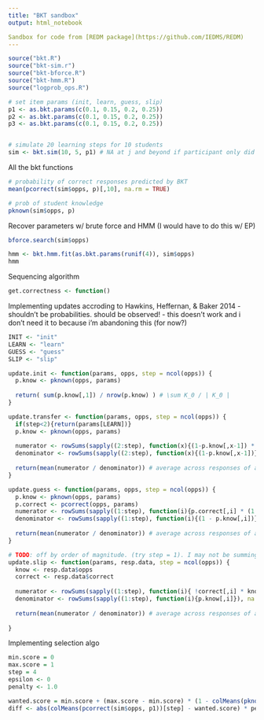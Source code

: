 ```yaml
---
title: "BKT sandbox"
output: html_notebook

Sandbox for code from [REDM package](https://github.com/IEDMS/REDM)
---
```


```r
source("bkt.R")
source("bkt-sim.r")
source("bkt-bforce.R")
source("bkt-hmm.R")
source("logprob_ops.R")
```


```r
# set item params (init, learn, guess, slip)
p1 <- as.bkt.params(c(0.1, 0.15, 0.2, 0.25))
p2 <- as.bkt.params(c(0.1, 0.15, 0.2, 0.25))
p3 <- as.bkt.params(c(0.1, 0.15, 0.2, 0.25))


# simulate 20 learning steps for 10 students
sim <- bkt.sim(10, 5, p1) # NA at j and beyond if participant only did j-1 opportunities
```

All the bkt functions
```r
# probability of correct responses predicted by BKT
mean(pcorrect(sim$opps, p)[,10], na.rm = TRUE)

# prob of student knowledge
pknown(sim$opps, p)
```

Recover parameters w/ brute force and HMM (I would have to do this w/ EP)
```r
bforce.search(sim$opps)

hmm <- bkt.hmm.fit(as.bkt.params(runif(4)), sim$opps)
hmm
```

Sequencing algorithm
```r
get.correctness <- function()
```


Implementing updates accroding to Hawkins, Heffernan, & Baker 2014
- shouldn't be probabilities. should be observed!
- this doesn't work and i don't need it to because i'm abandoning this (for now?)
```r
INIT <- "init"
LEARN <- "learn"
GUESS <- "guess"
SLIP <- "slip"

update.init <- function(params, opps, step = ncol(opps)) {
  p.know <- pknown(opps, params)
  
  return( sum(p.know[,1]) / nrow(p.know) ) # \sum K_0 / | K_0 |
}

update.transfer <- function(params, opps, step = ncol(opps)) {
  if(step<2){return(params[LEARN])}
  p.know <- pknown(opps, params)
  
  numerator <- rowSums(sapply((2:step), function(x){(1-p.know[,x-1]) * p.know[,x]}), na.rm = TRUE) # \sum_{i \neq 0} (1 - K_{i-1}) * K_i
  denominator <- rowSums(sapply((2:step), function(x){(1-p.know[,x-1])}), na.rm = TRUE) # \sum_{i \neq 0} (1 - K_{i-1})
  
  return(mean(numerator / denominator)) # average across responses of all students
}

update.guess <- function(params, opps, step = ncol(opps)) {
  p.know <- pknown(opps, params)
  p.correct <- pcorrect(opps, params)
  numerator <- rowSums(sapply((1:step), function(i){p.correct[,i] * (1 - p.know[,i])}), na.rm = TRUE) # \sum_{i} C_i * (1 - K_i)
  denominator <- rowSums(sapply((1:step), function(i){(1 - p.know[,i])}), na.rm = TRUE) # \sum_{i} (1 - K_{i})
  
  return(mean(numerator / denominator)) # average across responses of all students
}

# TODO: off by order of magnitude. (try step = 1). I may not be summing things correctly
update.slip <- function(params, resp.data, step = ncol(opps)) {
  know <- resp.data$opps
  correct <- resp.data$correct
  
  numerator <- rowSums(sapply((1:step), function(i){ !correct[,i] * know[,i]}), na.rm = TRUE) # \sum_{i} (1 - C_i) * K_i
  denominator <- rowSums(sapply((1:step), function(i){p.know[,i]}), na.rm = TRUE) # \sum_{i} (K_{i})
  
  return(mean(numerator / denominator)) # average across responses of all students
  
}
```



Implementing selection algo
```r
min.score = 0
max.score = 1
step = 4
epsilon <- 0
penalty <- 1.0

wanted.score = min.score + (max.score - min.score) * (1 - colMeans(pknown(sim$opps, p1))[step]) + epsilon 
diff <- abs(colMeans(pcorrect(sim$opps, p1))[step] - wanted.score) * penalty
```
